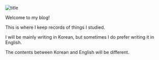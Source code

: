 ![title](https://capsule-render.vercel.app/api?type=waving&height=400&text=Alice%27s%20Study%20Note&fontAlign=50&fontAlignY=40&color=gradient)

Welcome to my blog!

This is where I keep records of things I studied.

I will be mainly writing in Korean, but sometimes I do prefer writing it in English.

The contents between Korean and English will be different.
